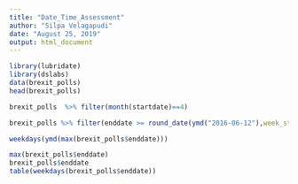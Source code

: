 ```yaml
---
title: "Date_Time_Assessment"
author: "Silpa Velagapudi"
date: "August 25, 2019"
output: html_document
---
```


```r
library(lubridate)
library(dslabs)
data(brexit_polls)
head(brexit_polls)
```

```r
brexit_polls  %>% filter(month(startdate)==4)
```

```r
brexit_polls %>% filter(enddate >= round_date(ymd("2016-06-12"),week_start=7) & enddate <= round_date(ymd("2016-06-18"),week_start =1))
```

```r
weekdays(ymd(max(brexit_polls$enddate)))

max(brexit_polls$enddate)
brexit_polls$enddate
table(weekdays(brexit_polls$enddate))
```

